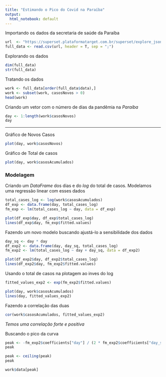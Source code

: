 ```yaml
---
title: "Estimando o Pico do Covid na Paraíba"
output:
  html_notebook: default
---
```


Importando os dados da secretaria de saúde da Paraíba
```r
url  <- "https://superset.plataformatarget.com.br/superset/explore_json/?form_data=%7B%22slice_id%22%3A1550%7D&csv=true"
full_data <- read.csv(url, header = T, sep = ";")
```

Explorando os dados
```r
dim(full_data)
str(full_data)
```
Tratando os dados
```r
work <- full_data[order(full_data$data),]
work <- subset(work, casosNovos > 0)
head(work)
```

Criando um vetor com o número de dias da pandêmia na *Paraíba*
```r
day <- 1:length(work$casosNovos)
day
```

---
Gráfico de Novos Casos
```r
plot(day, work$casosNovos)
```

Gráfico de Total de casos
```r
plot(day, work$casosAcumulados)
```


### Modelagem
Criando um *DataFrame* dos dias e do _log_ do total de casos. Modelamos uma regressão linear com esses dados
```r
total_cases_log <- log(work$casosAcumulados)
df_exp <- data.frame(day, total_cases_log)
fm_exp <- lm(total_cases_log ~ day, data = df_exp)

plot(df_exp$day, df_exp$total_cases_log)
lines(df_exp$day, fm_exp$fitted.values)
```

Fazendo um novo modelo buscando ajustá-lo a sensibilidade dos dados

```r
day_sq <- day * day
df_exp2 <- data.frame(day, day_sq, total_cases_log)
fm_exp2 <- lm(total_cases_log ~ day + day_sq, data = df_exp2)

plot(df_exp2$day, df_exp2$total_cases_log)
lines(df_exp2$day, fm_exp2$fitted.values)

```
Usando o total de casos na plotagem ao inves do log
```r
fitted_values_exp2 <- exp(fm_exp2$fitted.values)

plot(day, work$casosAcumulados)
lines(day, fitted_values_exp2)
```
Fazendo a correlação das duas
```r
cor(work$casosAcumulados, fitted_values_exp2)
```
_Temos uma correlação forte e positiva_

Buscando o pico da curva
```r
peak <- -fm_exp2$coefficients["day"] / (2 * fm_exp2$coefficients["day_sq"])
peak

peak <- ceiling(peak)
peak

work$data[peak]
```






